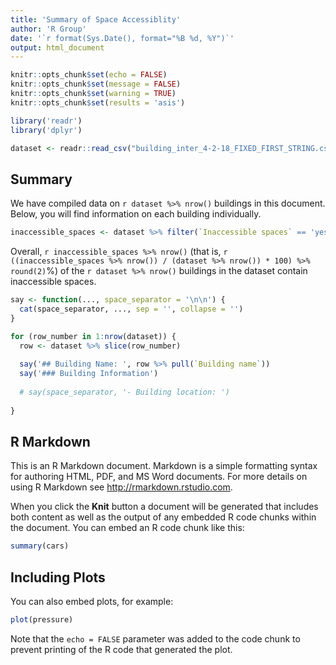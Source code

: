 ```yaml
---
title: 'Summary of Space Accessiblity'
author: 'R Group'
date: '`r format(Sys.Date(), format="%B %d, %Y")`'
output: html_document
---
```


```r
knitr::opts_chunk$set(echo = FALSE)
knitr::opts_chunk$set(message = FALSE)
knitr::opts_chunk$set(warning = TRUE)
knitr::opts_chunk$set(results = 'asis')

library('readr')
library('dplyr')
```

```r
dataset <- readr::read_csv("building_inter_4-2-18_FIXED_FIRST_STRING.csv")
```

## Summary

We have compiled data on `r dataset %>% nrow()` buildings in this document. Below, you will find information on each building individually.

```r
inaccessible_spaces <- dataset %>% filter(`Inaccessible spaces` == 'yes')
```

Overall, `r inaccessible_spaces %>% nrow()` (that is, `r ((inaccessible_spaces %>% nrow()) / (dataset %>% nrow()) * 100) %>% round(2)`%) of the `r dataset %>% nrow()` buildings in the dataset contain inaccessible spaces.

```r
say <- function(..., space_separator = '\n\n') {
  cat(space_separator, ..., sep = '', collapse = '')
}

for (row_number in 1:nrow(dataset)) {
  row <- dataset %>% slice(row_number)
  
  say('## Building Name: ', row %>% pull(`Building name`))
  say('### Building Information')
  
  # say(space_separator, '- Building location: ')
  
}
```





## R Markdown

This is an R Markdown document. Markdown is a simple formatting syntax for authoring HTML, PDF, and MS Word documents. For more details on using R Markdown see <http://rmarkdown.rstudio.com>.

When you click the **Knit** button a document will be generated that includes both content as well as the output of any embedded R code chunks within the document. You can embed an R code chunk like this:

```r
summary(cars)
```

## Including Plots

You can also embed plots, for example:

```r
plot(pressure)
```

Note that the `echo = FALSE` parameter was added to the code chunk to prevent printing of the R code that generated the plot.
